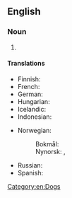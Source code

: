 ==English==
{{wikipedia|Man's best friend (phrase)}}

===Noun===
{{en-noun|?}}

# {{n-g|An affectionate term for a [[dog]].}}

====Translations====
{{trans-top|an affectionate term for a dog}}
* Finnish: {{t|fi|ihmisen paras ystävä}}
* French: {{t+|fr|le meilleur ami de l’homme|m}}
* German: {{t+|de|bester Freund des Menschen|m}}
* Hungarian: {{t|hu|az ember legjobb barátja}}
* Icelandic: {{t|is|besti vinur mannsins|m}}
* Indonesian: {{t|id|teman terbaik manusia}}
{{trans-mid}}
* Norwegian:
*: Bokmål: {{t|nb|menneskets beste venn|m}}
*: Nynorsk: {{t|nn|menneskets beste ven|m}}, {{t|nn|menneskets beste venn|m}}
* Russian: {{t|ru|друг челове́ка|m}}
* Spanish: {{t|es|el mejor amigo del hombre|m}}
{{trans-bottom}}

[[Category:en:Dogs]]